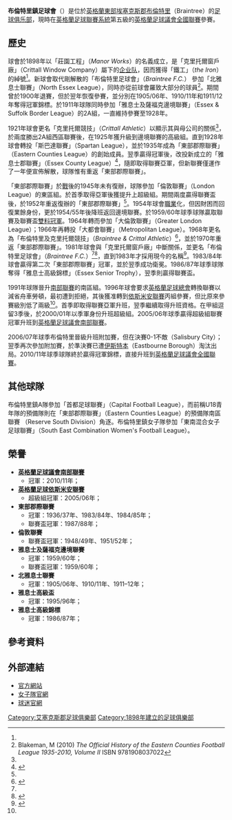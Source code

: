 {{noteTA|G1=足球
|1=zh-hans:埃塞克斯; zh-hk:雅息士;
}}
{{Infobox football club
| clubname = 布倫特里<br />''Braintree Town''
| current  =  
| image    = [[File:Braintreefc.png|150px]]
| fullname = Braintree Town Football Club
| nickname = ''The Iron''
| founded  = 1898年
| ground   = [[Cressing_Road|Cressing Road]] 
| city     = [[Braintree,_Essex|布倫特里]]
| capacity = 4,202人（553個坐席）
| chairman = 李·哈丁<br />（Lee Harding）
| manager  = 丹尼·考利<br />（Danny Cowley）
| league = {{English football updater|BraintrT}}
| season = {{English football updater|BraintrT2}}
| position = {{English football updater|BraintrT3}}
| pattern_la1= |pattern_b1= |pattern_ra1=
| leftarm1=ff6600 |body1=ff6600 |rightarm1=ff6600 |shorts1=0000CC |socks1=ff6600
| pattern_la2= |pattern_b2= |pattern_ra2= 
| leftarm2=0000CC |body2=0000CC |rightarm2=FFFFFF |shorts2=FFFFFF |socks2=0000CC
}}
'''布倫特里鎮足球會'''（{{lang-en|'''Braintree Town F.C.'''}}）是位於[[英格蘭|英格蘭]][[英格蘭東|東部]][[埃塞克斯郡|埃塞克斯郡]][[Braintree,_Essex|布倫特里]]（Braintree）的[[足球俱乐部|足球俱乐部]]，現時在[[英格蘭足球聯賽系統|英格蘭足球聯賽系統]]第五級的[[英格蘭足球議會全國聯賽|英格蘭足球議會全國聯賽]]參賽。

==歷史==
球會於1898年以「莊園工程」（''Manor Works''）的名義成立，是「克里托爾窗戶廠」（Crittall Window Company）屬下的[[企业队|企业队]]，因而獲得「鐵工」（''the Iron''）的綽號<ref name=MB/>。新球會取代剛解散的「布倫特里足球會」（''Braintree F.C.''） 參加「北雅息士聯賽」（North Essex League），同時亦從前球會羅致大部分的球員<ref name=MB>Blakeman, M (2010) ''The Official History of the Eastern Counties Football League 1935-2010, Volume II'' ISBN 9781908037022</ref>。期間曾於1900年退賽，但於翌年恢復參賽，並分別在1905/06年、1910/11年和1911/12年奪得冠軍錦標。於1911年球隊同時參加「雅息士及薩福克邊境聯賽」（Essex & Suffolk Border League）的2A組，一直維持參賽至1928年。

1921年球會更名「克里托爾競技」（''Crittall Athletic''）以顯示其與母公司的關係<ref name=MB/>，於兩度勝出2A組西區聯賽後，在1925年獲升級到邊境聯賽的高級組。直到1928年球會轉投「斯巴達聯賽」（Spartan League），並於1935年成為「東部郡際聯賽」（Eastern Counties League）的創始成員。翌季贏得冠軍後，改投新成立的「雅息士郡聯賽」（Essex County League）<ref>{{fchd|name=Crittall Athletic|id=CRITTALA}}</ref>，隨即取得聯賽亞軍，但新聯賽僅運作了一年便宣佈解散，球隊惟有重返「東部郡際聯賽」。

「東部郡際聯賽」於[[第二次世界大戰|戰]]後的1945年未有復辦，球隊參加「倫敦聯賽」（London League）的東區組。於首季取得亞軍後獲提升上超級組。期間兩度贏得聯賽盃後，於1952年重返復辦的「東部郡際聯賽」<ref name=MB/>。1954年球會[[職業|職業]]化，但因財困而回復業餘身份，更於1954/55年後降班返回邊境聯賽。於1959/60年球季球隊贏取聯賽及聯賽盃[[雙料冠軍|雙料冠軍]]。1964年轉而參加「大倫敦聯賽」（Greater London League）；1966年再轉投「大都會聯賽」（Metropolitan League）。1968年更名為「布倫特里及克里托爾競技」（''Braintree & Crittal Athletic''）<ref>{{fchd|name=Braintree & Crittall Athletic|id=BRAINTCA}}</ref>，並於1970年重返「東部郡際聯賽」。1981年球會與「克里托爾窗戶廠」中斷關係，並更名「布倫特里足球會」（''Braintree F.C.''）<ref name=MB/><ref>{{fchd|name=Braintree|id=BRAINTRE}}</ref>，直到1983年才採用現今的名稱<ref>{{fchd|name=Braintree Town|id=BRAINTRT}}</ref>。1983/84年球會贏得第二次「東部郡際聯賽」冠軍，並於翌季成功衛冕。1986/87年球季球隊奪得「雅息士高級錦標」（Essex Senior Trophy），翌季則贏得聯賽盃。

1991年球隊晉升[[英格蘭足球南部聯賽|南部聯賽]]的南區組。1996年球會要求[[英格蘭足球總會|英格蘭足球總會]]轉換聯賽以減省舟車勞頓，最初遭到拒絕，其後獲准轉到[[英格蘭足球依斯米安聯賽|依斯米安聯賽]]丙組參賽，但比原來參賽級別低了兩級<ref name=MB/>。首季即取得聯賽亞軍升班，翌季繼續取得升班資格。在甲組逗留3季後，於2000/01年以季軍身份升班超級組。2005/06年球季贏得超級組聯賽冠軍升班到[[英格蘭足球議會南部聯賽|英格蘭足球議會南部聯賽]]。

2006/07年球季布倫特里晉級升班附加賽，但在決賽0-1不敵{{tsl|en|Salisbury City F.C.||沙尼斯貝利}}（Salisbury City）；翌季再次參加附加賽，於準決賽已遭[[伊斯特本市足球會|伊斯特本]]（Eastbourne Borough）淘汰出局。2010/11年球季球隊終於贏得冠軍錦標，直接升班到[[英格蘭足球議會全國聯賽|英格蘭足球議會全國聯賽]]。

==其他球隊==
布倫特里鎮A隊參加「首都足球聯賽」（Capital Football League），而前稱U18青年隊的預備隊則在「東部郡際聯賽」（Eastern Counties League）的預備隊南區聯賽 （Reserve South Division）角逐。布倫特里鎮女子隊參加「東南混合女子足球聯賽」（South East Combination Women's Football League）。

==榮譽==
*'''[[英格蘭足球議會南部聯賽|英格蘭足球議會南部聯賽]]'''
**冠軍：2010/11年；
*'''[[英格蘭足球依斯米安聯賽|英格蘭足球依斯米安聯賽]]'''
**超級組冠軍：2005/06年；
*'''東部郡際聯賽'''
**冠軍：1936/37年、1983/84年、1984/85年；
**聯賽盃冠軍：1987/88年；
*'''倫敦聯賽'''
**聯賽盃冠軍：1948/49年、1951/52年；
*'''雅息士及薩福克邊境聯賽'''
**冠軍：1959/60年；
**聯賽盃冠軍：1959/60年；
*'''北雅息士聯賽'''
**冠軍：1905/06年、1910/11年、1911–12年；
*'''雅息士高級盃'''
**冠軍：1995/96年；
*'''雅息士高級錦標'''
**冠軍：1986/87年；

==參考資料==
{{reflist}}

==外部連結==
*[http://www.braintreetownfc.org.uk/ 官方網站] {{Wayback|url=http://www.braintreetownfc.org.uk/ |date=20210119205910 }}
*[https://web.archive.org/web/20111007193526/http://www.braintreetownladiesfc.co.uk/ 女子隊官網]
*[https://web.archive.org/web/20111009045012/http://www.braintreetownsupportersfc.co.uk/ 球迷官網]

{{coord|51|52|31.16|N|0|34|22.64|E|region:GB_type:landmark|display=title}}

{{英格蘭足球議會全國聯賽}}

{{DEFAULTSORT:Braintree Town F.C.}}
[[Category:艾塞克斯郡足球俱樂部|Category:艾塞克斯郡足球俱樂部]]
[[Category:1898年建立的足球俱樂部|Category:1898年建立的足球俱樂部]]